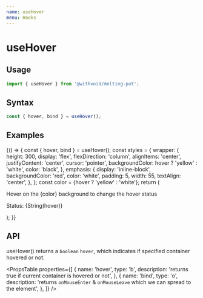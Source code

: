 ```yaml
---
name: useHover
menu: Hooks
---
```



# useHover

## Usage

```js
import { useHover } from '@withvoid/melting-pot';
```

## Syntax

```js
const { hover, bind } = useHover();
```

## Examples

<Playground>
  {() => {
    const { hover, bind } = useHover();
    const styles = {
      wrapper: {
        height: 300,
        display: 'flex',
        flexDirection: 'column',
        alignItems: 'center',
        justifyContent: 'center',
        cursor: 'pointer',
        backgroundColor: hover ? 'yellow' : 'white',
        color: 'black',
      },
      emphasis: {
        display: 'inline-block',
        backgroundColor: 'red',
        color: 'white',
        padding: 5,
        width: 55,
        textAlign: 'center',
      },
    };
    const color = <span style={styles.emphasis}>{hover ? 'yellow' : 'white'}</span>;
    return (
      <div {...bind} style={styles.wrapper}>
        <p>Hover on the {color} background to change the hover status</p>
        <p>
          Status: <span style={styles.emphasis}>{String(hover)}</span>
        </p>
      </div>
    );
  }}
</Playground>

## API

useHover() returns a `boolean` `hover`, which indicates if specified container hovered or not.

<PropsTable
  properties={[
    {
      name: 'hover',
      type: 'b',
      description: 'returns true if current container is hovered or not',
    },
    {
      name: 'bind',
      type: 'o',
      description: 'returns `onMouseEnter` & `onMouseLeave` which we can spread to the element',
    },
  ]}
/>
